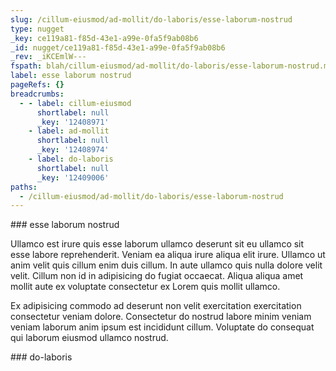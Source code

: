 ```yaml
---
slug: /cillum-eiusmod/ad-mollit/do-laboris/esse-laborum-nostrud
type: nugget
_key: ce119a81-f85d-43e1-a99e-0fa5f9ab08b6
_id: nugget/ce119a81-f85d-43e1-a99e-0fa5f9ab08b6
_rev: _iKCEmlW---
fspath: blah/cillum-eiusmod/ad-mollit/do-laboris/esse-laborum-nostrud.md
label: esse laborum nostrud
pageRefs: {}
breadcrumbs:
  - - label: cillum-eiusmod
      shortlabel: null
      _key: '12408971'
    - label: ad-mollit
      shortlabel: null
      _key: '12408974'
    - label: do-laboris
      shortlabel: null
      _key: '12409006'
paths:
  - /cillum-eiusmod/ad-mollit/do-laboris/esse-laborum-nostrud
---
```


<NuggetArea>
<Nugget slug="/cillum-eiusmod/ad-mollit/do-laboris/esse-laborum-nostrud" type="nugget" _key="ce119a81-f85d-43e1-a99e-0fa5f9ab08b6" _id="nugget/ce119a81-f85d-43e1-a99e-0fa5f9ab08b6" _rev="_iKCEmlW---" fspath="blah/cillum-eiusmod/ad-mollit/do-laboris/esse-laborum-nostrud.md" label="esse laborum nostrud" paths="/cillum-eiusmod/ad-mollit/do-laboris/esse-laborum-nostrud">
<NuggetBody>
### esse laborum nostrud

Ullamco est irure quis esse laborum ullamco deserunt sit eu ullamco sit esse labore reprehenderit. Veniam ea aliqua irure aliqua elit irure. Ullamco ut anim velit quis cillum enim duis cillum. In aute ullamco quis nulla dolore velit velit. Cillum non id in adipisicing do fugiat occaecat. Aliqua aliqua amet mollit aute ex voluptate consectetur ex Lorem quis mollit ullamco.

Ex adipisicing commodo ad deserunt non velit exercitation exercitation consectetur veniam dolore. Consectetur do nostrud labore minim veniam veniam laborum anim ipsum est incididunt cillum. Voluptate do consequat qui laborum eiusmod ullamco nostrud.

</NuggetBody>
<Breadcrumbs>
<Crumbs>
<Crumb _key="12408971" label="cillum-eiusmod" /><Crumb _key="12408974" label="ad-mollit" /><Crumb _key="12409006" label="do-laboris" />
</Crumbs>
</Breadcrumbs>
</Nugget>

<NuggetsInbound>
</NuggetsInbound>
<NuggetsOutbound>
</NuggetsOutbound>
</NuggetArea>
<PassagesInbound>
<Passage direction="inbound" type="passage" _key="12409006" _id="passage/12409006" _rev="_iKCEmlS--_" label="do-laboris" passage="do-laboris" fspath="blah/cillum-eiusmod/ad-mollit/do-laboris" paths="/cillum-eiusmod/ad-mollit/do-laboris" slug="/cillum-eiusmod/ad-mollit/do-laboris">
<NuggetBody>
### do-laboris

</NuggetBody>
<Breadcrumbs>
<Crumbs>
<Crumb _key="12408971" label="cillum-eiusmod" /><Crumb _key="12408974" label="ad-mollit" />
</Crumbs>
</Breadcrumbs>
</Passage>

</PassagesInbound>
<PassagesOutbound>
</PassagesOutbound>